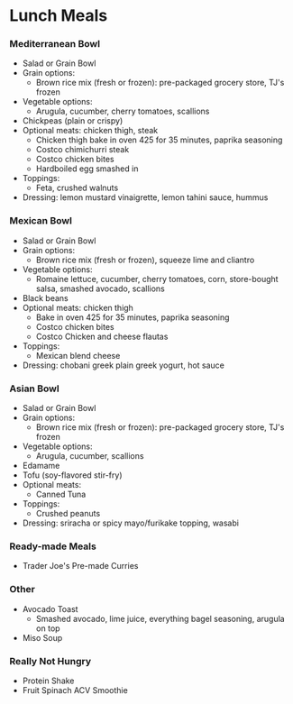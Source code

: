 # Lunch Meals
### Mediterranean Bowl
- Salad or Grain Bowl
- Grain options:
  - Brown rice mix (fresh or frozen): pre-packaged grocery store, TJ's frozen
- Vegetable options:
  - Arugula, cucumber, cherry tomatoes, scallions
- Chickpeas (plain or crispy)
- Optional meats: chicken thigh, steak
  - Chicken thigh bake in oven 425 for 35 minutes, paprika seasoning
  - Costco chimichurri steak
  - Costco chicken bites
  - Hardboiled egg smashed in
- Toppings:
  - Feta, crushed walnuts
- Dressing: lemon mustard vinaigrette, lemon tahini sauce, hummus

### Mexican Bowl
- Salad or Grain Bowl
- Grain options:
  - Brown rice mix (fresh or frozen), squeeze lime and cliantro
- Vegetable options:
  - Romaine lettuce, cucumber, cherry tomatoes, corn, store-bought salsa, smashed avocado, scallions
- Black beans
- Optional meats: chicken thigh
  - Bake in oven 425 for 35 minutes, paprika seasoning
  - Costco chicken bites
  - Costco Chicken and cheese flautas
- Toppings:
  - Mexican blend cheese
- Dressing: chobani greek plain greek yogurt, hot sauce


### Asian Bowl
- Salad or Grain Bowl
- Grain options:
  - Brown rice mix (fresh or frozen): pre-packaged grocery store, TJ's frozen
- Vegetable options:
  - Arugula, cucumber, scallions
- Edamame
- Tofu (soy-flavored stir-fry)
- Optional meats:
  - Canned Tuna
- Toppings:
  - Crushed peanuts
- Dressing: sriracha or spicy mayo/furikake topping, wasabi

### Ready-made Meals
- Trader Joe's Pre-made Curries

### Other
- Avocado Toast
  - Smashed avocado, lime juice, everything bagel seasoning, arugula on top
- Miso Soup

### Really Not Hungry
- Protein Shake
- Fruit Spinach ACV Smoothie
